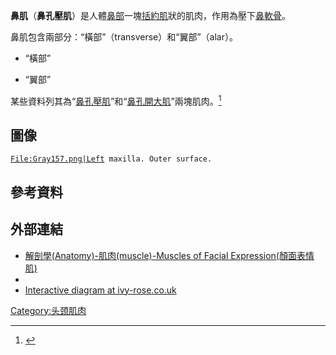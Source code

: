 {{Infobox muscle
| Name        = 鼻肌 
| Latin       = musculus nasalis
| Image       = Nasalis.png
| Caption     = Muscles of the head, face, and neck. (Nasalis labeled at center left.)
| Image2      =
| Caption2    =
| Origin      = [[上颌骨|上颌骨]]
| Insertion   = [[鼻骨|鼻骨]]
| Blood       = {{le|Superior labial artery}}
| Nerve       = [[顔面神經|顔面神經]]的[[頰神經|頰分支]]
| Action      = 壓下鼻梁、鼻尖，提起[[鼻孔|鼻孔]]的角落部分
| Antagonist  = 
<!--
| GraySubject  = 107 
| GrayPage     = 382 
| DorlandsPre  = m_22 
| DorlandsSuf  = 12549831
-->
}}
'''鼻肌'''（'''鼻孔壓肌'''）是人體[[鼻部|鼻部]]一塊[[括約肌|括約肌]]狀的肌肉，作用為壓下[[鼻軟骨|鼻軟骨]]。

鼻肌包含兩部分：“橫部”（transverse）和“翼部”（alar）。

* “橫部”

* “翼部”

某些資料列其為“[[鼻孔壓肌|鼻孔壓肌]]”和“[[鼻孔開大肌|鼻孔開大肌]]”兩塊肌肉。<ref>{{GPnotebook|-1945763781}}</ref>

==圖像==
<gallery>
 File:Gray157.png|Left maxilla. Outer surface.
</gallery>

==參考資料==
<references/>

==外部連結==
*[http://smallcollation.blogspot.com/2013/02/anatomy-muscle-muscles-of-facial.html 解剖學(Anatomy)-肌肉(muscle)-Muscles of Facial Expression(顏面表情肌)]{{Wayback|url=http://smallcollation.blogspot.com/2013/02/anatomy-muscle-muscles-of-facial.html |date=20150305091946 }}
* {{eMedicineDictionary|Nasalis+muscle}}
*[http://www.ivy-rose.co.uk/References/glossary_entry144.htm Interactive diagram at ivy-rose.co.uk]

{{muscle-stub}}
{{頭部的肌肉}}
[[Category:头颈肌肉|Category:头颈肌肉]]